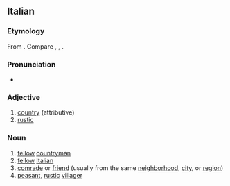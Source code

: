 ==Italian==

===Etymology===
From {{m|it|paese}}. Compare {{cog|nap|paisano}}, {{cog|fr|paysan}}, {{cog|es|paisano}}.

===Pronunciation===
* {{it-IPA|paesàno}}

===Adjective===
{{it-adj|paesan}}

# [[country]] (attributive)
# [[rustic]]

===Noun===
{{it-noun|m|f=paesana}}

# [[fellow]] [[countryman]]
# [[fellow]] [[Italian]]
# [[comrade]] or [[friend]] (usually from the same [[neighborhood]], [[city]], or [[region]])
# [[peasant]], [[rustic]] [[villager]]